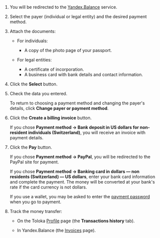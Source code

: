 1. You will be redirected to the [Yandex.Balance](https://balance.yandex.ru/index.xml?LANG=en) service.

1. Select the payer (individual or legal entity) and the desired payment method.

1. Attach the documents:

    - For individuals:

        - A copy of the photo page of your passport.

    - For legal entities:

        - A certificate of incorporation.
        - A business card with bank details and contact information.

1. Click the **Select** button.

1. Check the data you entered.

    To return to choosing a payment method and changing the payer's details, click **Change payer or payment method**.

1. Click the **Create a billing invoice** button.

    If you chose **Payment method → Bank deposit in US dollars for non-resident individuals (Switzerland)**, you will receive an invoice with payment details.

1. Click the **Pay** button.

    If you chose **Payment method → PayPal**, you will be redirected to the PayPal site for payment.

    If you chose **Payment method → Banking card in dollars — non residents (Switzerland) — US dollars**, enter your bank card information and complete the payment. The money will be converted at your bank's rate if the card currency is not dollars.

    <Note mode="note" title="Note">

    If you use a  wallet, you may be asked to enter the [payment password](https://yandex.ru/support/money/password/permanent.html) when you go to payment.

    </Note>

1. Track the money transfer:

    - On the Toloka [Profile](https://platform.toloka.ai/requester/profile) page (the **Transactions history** tab).

    - In Yandex.Balance (the [Invoices](https://balance.yandex.ru/persons.xml?LANG=en) page).
